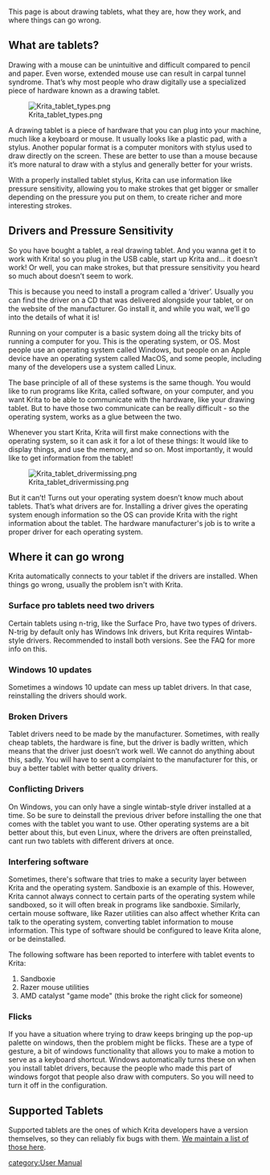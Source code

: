 This page is about drawing tablets, what they are, how they work, and where things can go wrong.

== What are tablets? ==

Drawing with a mouse can be unintuitive and difficult compared to pencil and paper. Even worse, extended mouse use can result in carpal tunnel syndrome. That’s why most people who draw digitally use a specialized piece of hardware known as a drawing tablet.

[[File:Krita tablet types.png|center]]

A drawing tablet is a piece of hardware that you can plug into your machine, much like a keyboard or mouse. It usually looks like a plastic pad, with a stylus. Another popular format is a computer monitors with stylus used to draw directly on the screen. These are better to use than a mouse because it’s more natural to draw with a stylus and generally better for your wrists.

With a properly installed tablet stylus, Krita can use information like pressure sensitivity, allowing you to make strokes that get bigger or smaller depending on the pressure you put on them, to create richer and more interesting strokes.

{{Info|Sometimes, people confuse finger-touch styluses with a proper tablet. You can tell the difference because a drawing tablet stylus usually has a pointy nib, while a stylus made for finger-touch has a big rubbery round nib, like a finger. These tablets may not give good results and a pressure-sensitive tablet is recommended. [[File:Krita tablet stylus.png|center]] }}

== Drivers and Pressure Sensitivity ==

So you have bought a tablet, a real drawing tablet. And you wanna get it to work with Krita! so you plug in the USB cable, start up Krita and... it doesn’t work! Or well, you can make strokes, but that pressure sensitivity you heard so much about doesn’t seem to work.

This is because you need to install a program called a ‘driver’. Usually you can find the driver on a CD that was delivered alongside your tablet, or on the website of the manufacturer. Go install it, and while you wait, we’ll go into the details of what it is!

Running on your computer is a basic system doing all the tricky bits of running a computer for you. This is the operating system, or OS. Most people use an operating system called Windows, but people on an Apple device have an operating system called MacOS, and some people, including many of the developers use a system called Linux.

The base principle of all of these systems is the same though. You would like to run programs like Krita, called software, on your computer, and you want Krita to be able to communicate with the hardware, like your drawing tablet. But to have those two communicate can be really difficult - so the operating system, works as a glue between the two. 

Whenever you start Krita, Krita will first make connections with the operating system, so it can ask it for a lot of these things: It would like to display things, and use the memory, and so on. Most importantly, it would like to get information from the tablet!

[[File:Krita tablet drivermissing.png|center]]

But it can’t! Turns out your operating system doesn’t know much about tablets. That’s what drivers are for. Installing a driver gives the operating system enough information so the OS can provide Krita with the right information about the tablet. The hardware manufacturer's job is to write a proper driver for each operating system.

{{Warning|Because drivers modify the operating system a little, you will always need to restart your computer when installing or deinstalling a driver, s don’t forget to do this! Conversely, because Krita isn’t a driver, you don’t need to even deinstall it to reset the configuration, just rename or delete the configuration file. }}

== Where it can go wrong ==

Krita automatically connects to your tablet if the drivers are installed. When things go wrong, usually the problem isn't with Krita.

=== Surface pro tablets need two drivers ===

Certain tablets using n-trig, like the Surface Pro, have two types of drivers. N-trig by default only has Windows Ink drivers, but Krita requires Wintab-style drivers. Recommended to install both versions. See the FAQ for more info on this.

=== Windows 10 updates ===

Sometimes a windows 10 update can mess up tablet drivers. In that case, reinstalling the drivers should work.

=== Broken Drivers ===

Tablet drivers need to be made by the manufacturer. Sometimes, with really cheap tablets, the hardware is fine, but the driver is badly written, which means that the driver just doesn’t work well. We cannot do anything about this, sadly. You will have to sent a complaint to the manufacturer for this, or buy a better tablet with better quality drivers.

=== Conflicting Drivers ===

On Windows, you can only have a single wintab-style driver installed at a time. So be sure to deinstall the previous driver before installing the one that comes with the tablet you want to use. Other operating systems are a bit better about this, but even Linux, where the drivers are often preinstalled, cant run two tablets with different drivers at once.

=== Interfering software ===

Sometimes, there's software that tries to make a security layer between Krita and the operating system. Sandboxie is an example of this. However, Krita cannot always connect to certain parts of the operating system while sandboxed, so it will often break in programs like sandboxie. Similarly, certain mouse software, like Razer utilities can also affect whether Krita can talk to the operating system, converting tablet information to mouse information. This type of software should be configured to leave Krita alone, or be deinstalled.

The following software has been reported to interfere with tablet events to Krita:

# Sandboxie
# Razer mouse utilities
# AMD catalyst "game mode" (this broke the right click for someone)

=== Flicks ===

If you have a situation where trying to draw keeps bringing up the pop-up palette on windows, then the problem might be flicks. These are a type of gesture, a bit of windows functionality that allows you to make a motion to serve as a keyboard shortcut. Windows automatically turns these on when you install tablet drivers, because the people who made this part of windows forgot that people also draw with computers. So you will need to turn it off in the configuration.

== Supported Tablets ==

Supported tablets are the ones of which Krita developers have a version themselves, so they can reliably fix bugs with them. [[Special:MyLanguage/List_of_Tablets_Supported|We maintain a list of those here]].

[[category:User Manual]]

